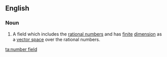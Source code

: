 ==English==
{{wikipedia}}
===Noun===
{{en-noun|sg=[[number]] [[field]]}}
#{{mathematics}} A field which includes the [[rational number]]s and has [[finite]] [[dimension]] as a [[vector space]] over the rational numbers.

[[ta:number field]]